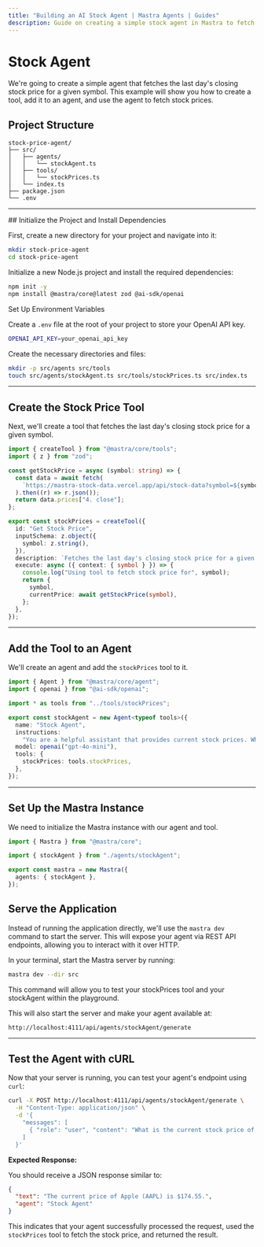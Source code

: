 ---
title: "Building an AI Stock Agent | Mastra Agents | Guides"
description: Guide on creating a simple stock agent in Mastra to fetch the last day's closing stock price for a given symbol.
---


# Stock Agent

We're going to create a simple agent that fetches the last day's closing stock price for a given symbol. This example will show you how to create a tool, add it to an agent, and use the agent to fetch stock prices.

<YouTube id="rIaZ4l7y9wo" />

## Project Structure

```
stock-price-agent/
├── src/
│   ├── agents/
│   │   └── stockAgent.ts
│   ├── tools/
│   │   └── stockPrices.ts
│   └── index.ts
├── package.json
└── .env
```

---

<Steps>
## Initialize the Project and Install Dependencies

First, create a new directory for your project and navigate into it:

```bash
mkdir stock-price-agent
cd stock-price-agent
```

Initialize a new Node.js project and install the required dependencies:

```bash copy
npm init -y
npm install @mastra/core@latest zod @ai-sdk/openai
```

Set Up Environment Variables

Create a `.env` file at the root of your project to store your OpenAI API key.

```bash filename=".env" copy
OPENAI_API_KEY=your_openai_api_key
```

Create the necessary directories and files:

```bash
mkdir -p src/agents src/tools
touch src/agents/stockAgent.ts src/tools/stockPrices.ts src/index.ts
```

---

## Create the Stock Price Tool

Next, we'll create a tool that fetches the last day's closing stock price for a given symbol.

```ts filename="src/tools/stockPrices.ts"
import { createTool } from "@mastra/core/tools";
import { z } from "zod";

const getStockPrice = async (symbol: string) => {
  const data = await fetch(
    `https://mastra-stock-data.vercel.app/api/stock-data?symbol=${symbol}`,
  ).then((r) => r.json());
  return data.prices["4. close"];
};

export const stockPrices = createTool({
  id: "Get Stock Price",
  inputSchema: z.object({
    symbol: z.string(),
  }),
  description: `Fetches the last day's closing stock price for a given symbol`,
  execute: async ({ context: { symbol } }) => {
    console.log("Using tool to fetch stock price for", symbol);
    return {
      symbol,
      currentPrice: await getStockPrice(symbol),
    };
  },
});
```

---

## Add the Tool to an Agent

We'll create an agent and add the `stockPrices` tool to it.

```ts filename="src/agents/stockAgent.ts"
import { Agent } from "@mastra/core/agent";
import { openai } from "@ai-sdk/openai";

import * as tools from "../tools/stockPrices";

export const stockAgent = new Agent<typeof tools>({
  name: "Stock Agent",
  instructions:
    "You are a helpful assistant that provides current stock prices. When asked about a stock, use the stock price tool to fetch the stock price.",
  model: openai("gpt-4o-mini"),
  tools: {
    stockPrices: tools.stockPrices,
  },
});
```

---

## Set Up the Mastra Instance

We need to initialize the Mastra instance with our agent and tool.

```ts filename="src/index.ts"
import { Mastra } from "@mastra/core";

import { stockAgent } from "./agents/stockAgent";

export const mastra = new Mastra({
  agents: { stockAgent },
});
```

## Serve the Application

Instead of running the application directly, we'll use the `mastra dev` command to start the server. This will expose your agent via REST API endpoints, allowing you to interact with it over HTTP.

In your terminal, start the Mastra server by running:

```bash
mastra dev --dir src
```

This command will allow you to test your stockPrices tool and your stockAgent within the playground.

This will also start the server and make your agent available at:

```
http://localhost:4111/api/agents/stockAgent/generate
```

---

## Test the Agent with cURL

Now that your server is running, you can test your agent's endpoint using `curl`:

```bash
curl -X POST http://localhost:4111/api/agents/stockAgent/generate \
  -H "Content-Type: application/json" \
  -d '{
    "messages": [
      { "role": "user", "content": "What is the current stock price of Apple (AAPL)?" }
    ]
  }'
```

**Expected Response:**

You should receive a JSON response similar to:

```json
{
  "text": "The current price of Apple (AAPL) is $174.55.",
  "agent": "Stock Agent"
}
```

This indicates that your agent successfully processed the request, used the `stockPrices` tool to fetch the stock price, and returned the result.

</Steps>
